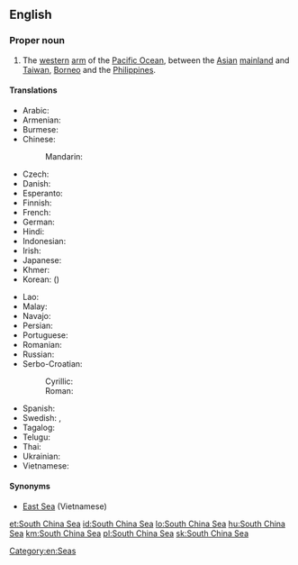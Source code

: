 ==English==
{{wikipedia}}

===Proper noun===
{{en-proper noun|head=[[south|South]] [[China]] [[sea|Sea]]}}

# The [[western]] [[arm]] of the [[Pacific Ocean]], between the [[Asian]] [[mainland]] and [[Taiwan]], [[Borneo]] and the [[Philippines]].

====Translations====
{{trans-top|Pacific Ocean, between the Asian mainland and Taiwan, Borneo and the Philippines}}
* Arabic: {{t|ar|بَحْر اَلصِّين اَلْجَنُوبِيّ|m}}
* Armenian: {{t|hy|Հարավ-Չինական ծով}}
* Burmese: {{t-needed|my}}
* Chinese:
*: Mandarin: {{t+|cmn|南海|tr=Nán Hǎi|sc=Hani}}
* Czech: {{t|cs|Jihočínské moře|n}}
* Danish: {{t|da|Sydkinesiske Hav}}
* Esperanto: {{t|eo|Sudĉina Maro}}
* Finnish: {{t|fi|Etelä-Kiinanmeri}}
* French: {{t+|fr|mer de Chine méridionale|f}}
* German: {{t+|de|Südchinesisches Meer|n}}
* Hindi: {{t-needed|hi}}
* Indonesian: {{t|id|Laut Tiongkok Selatan}}
* Irish: {{t|ga|Muir na Síne Theas|f}}
* Japanese: {{t|ja|南シナ海|tr=みなみしなかい, Minami Shina kai}}
* Khmer: {{t|km|សមុទ្រចិនខាងត្បូង|tr=sa’mot cən kʰaaŋ tbooŋ|sc=Khmr}}
* Korean: {{t|ko|남중국해|sc=Hang}} ({{t|ko|南中國海|sc=Hani}})
{{trans-mid}}
* Lao: {{t+|lo|ທະເລຈີນໃຕ້|sc=Laoo}}
* Malay: {{t|ms|Laut China Selatan}}
* Navajo: {{t|nv|Tónteel náátsʼósí}}
* Persian: {{t-needed|fa}}
* Portuguese: {{t|pt|Mar da China Meridional|m}}
* Romanian: {{t|ro|Marea Chinei de Sud|f}}
* Russian: {{t|ru|Ю́жно-Кита́йское мо́ре|n|}}
* Serbo-Croatian:
*: Cyrillic: {{t|sh|Јужнокинеско море|n}}
*: Roman: {{t|sh|Južnokinesko more|n}}
* Spanish: {{t|es|Mar de la China Meridional|m}}
* Swedish: {{t|sv|Sydkinesiska sjön|c}}, {{t|sv|Sydkinesiska havet|n}}
* Tagalog: {{t|tl|Dagat Luzon}}
* Telugu: {{t|te|దక్షిణ చైనా సముద్రం}}
* Thai: {{t|th|ทะเลจีนใต้|tr=tá-lay jeen dtâi|sc=Thai}}
* Ukrainian: {{t-needed|uk}}
* Vietnamese: {{t|vi|Biển Đông}}
{{trans-bottom}}

====Synonyms====
* [[East Sea]] (Vietnamese)

[[Category:en:Seas]]

[[et:South China Sea]]
[[id:South China Sea]]
[[lo:South China Sea]]
[[hu:South China Sea]]
[[km:South China Sea]]
[[pl:South China Sea]]
[[sk:South China Sea]]